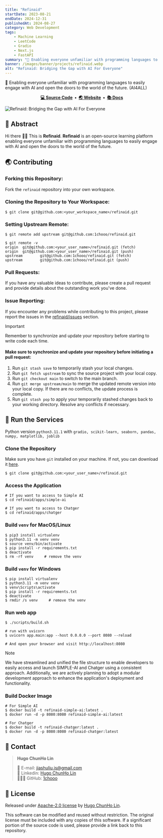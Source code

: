 ```yaml
---
title: "Refinaid"
startDate: 2023-08-21
endDate: 2024-12-31
publishedAt: 2024-08-27
category: Web Development
tags: 
    - Machine Learning
    - LeetCode
    - Gradio
    - Next.js
    - FastAPI
summary: "🐻 Enabling everyone unfamiliar with programming languages to easily engage with AI and open the doors to the world of the future. (AI4ALL)"
banner: /images/banner/projects/refinaid.webp
alt: "Refinaid: Bridging the Gap with AI For Everyone"
---
```


🐻 Enabling everyone unfamiliar with programming languages to easily engage with AI and open the doors to the world of the future. (AI4ALL)

<div align="center">
  <strong>
    <a href="https://github.com/1chooo/refinaid">💻 Source Code</a>&nbsp;&nbsp;&bull;&nbsp;
    <a href="https://refinaid.vercel.app/">🌏 Website</a>&nbsp;&nbsp;&bull;&nbsp;
    <a href="https://refinaid-docs.vercel.app">📚 Docs</a>
  </strong>
</div>

![Refinaid: Bridging the Gap with AI For Everyone](/images/banner/projects/refinaid.webp)

## 📍 Abstract

Hi there 👋🏻 This is **Refinaid**. **Refinaid** is an open-source learning platform enabling everyone unfamiliar with programming languages to easily engage with AI and open the doors to the world of the future.

## 🌏 Contributing

### Forking this Repository:

Fork the `refinaid` repository into your own workspace.

### Cloning the Repository to Your Workspace:

```shell
$ git clone git@github.com:<your_workspace_name>/refinaid.git
```

### Setting Upstream Remote:

```shell
$ git remote add upstream git@github.com:1chooo/refinaid.git

$ git remote -v
origin  git@github.com:<your_user_name>/refinaid.git (fetch)
origin  git@github.com:<your_user_name>/refinaid.git (push)
upstream        git@github.com:1chooo/refinaid.git (fetch)
upstream        git@github.com:1chooo/refinaid.git (push)
```
### Pull Requests:

If you have any valuable ideas to contribute, please create a pull request and provide details about the outstanding work you've done.

### Issue Reporting:

If you encounter any problems while contributing to this project, please report the issues in the [refinaid/issues](https://github.com/1chooo/refinaid/issues) section.

> [!IMPORTANT]  
> Remember to synchronize and update your repository before starting to write code each time.
> #### Make sure to synchronize and update your repository before initiating a pull request:
> 1. Run `git stash save` to temporarily stash your local changes.
> 2. Run `git fetch upstream` to sync the source project with your local copy.
> 3. Run `git checkout main` to switch to the main branch.
> 4. Run `git merge upstream/main` to merge the updated remote version into your local copy. If there are no conflicts, the update process is complete.
> 5. Run `git stash pop` to apply your temporarily stashed changes back to your working directory. Resolve any conflicts if necessary.

## 🤖 Run the Services

Python version `python3.11.1` with `gradio, scikit-learn, seaborn, pandas, numpy, matplotlib, joblib`

### Clone the Repository

Make sure you have `git` installed on your machine. If not, you can download it [here](https://git-scm.com/downloads).


```shell
$ git clone git@github.com:<your_user_name>/refinaid.git
```

### Access the Application

```shell
# If you want to access to Simple AI
$ cd refinaid/apps/simple-ai

# If you want to access to Chatger
$ cd refinaid/apps/chatger
```


### Build `venv` for MacOS/Linux

```shell
$ pip3 install virtualenv
$ python3.11 -m venv venv
$ source venv/bin/activate
$ pip install -r requirements.txt
$ deactivate
$ rm -rf venv     # remove the venv
```

### Build `venv` for Windows
```shell
$ pip install virtualenv
$ python3.11 -m venv venv
$ venv\Scripts\activate
$ pip install -r requirements.txt
$ deactivate
$ rmdir /s venv     # remove the venv
```

### Run web app
```shell
$ ./scripts/build.sh

# run with uvicorn
$ uvicorn app.main:app --host 0.0.0.0 --port 8080 --reload

# And open your browser and visit http://localhost:8080
```

> [!NOTE]
> We have streamlined and unified the file structure to enable developers to easily access and launch SIMPLE-AI and Chatger using a consistent approach. Additionally, we are actively planning to adopt a modular development approach to enhance the application's deployment and functionality.

### Build Docker Image

```shell
# For Simple AI
$ docker build -t refinaid-simple-ai:latest .
$ docker run -d -p 8080:8080 refinaid-simple-ai:latest

# For Chatger
$ docker build -t refinaid-chatger:latest .
$ docker run -d -p 8080:8080 refinaid-chatger:latest
```

## 📲 Contact

> **Hugo ChunHo Lin**
> 
>   📩 E-mail: <a href="mailto:jiashuliu.js@gmail.com">jiashuliu.js@gmail.com</a>
> <br />
>   🧳 Linkedin: <a href="https://www.linkedin.com/in/jiashu-liu/">Hugo ChunHo Lin</a>
> <br />
>   👨🏻‍💻 GitHub: <a href="https://github.com/1chooo">1chooo</a>

## 🪪 License

Released under [Apache-2.0 license](https://github.com/1chooo/refinaid/blob/main/LICENSE) by [Hugo ChunHo Lin](https://github.com/1chooo).

This software can be modified and reused without restriction.
The original license must be included with any copies of this software.
If a significant portion of the source code is used, please provide a link back to this repository.
